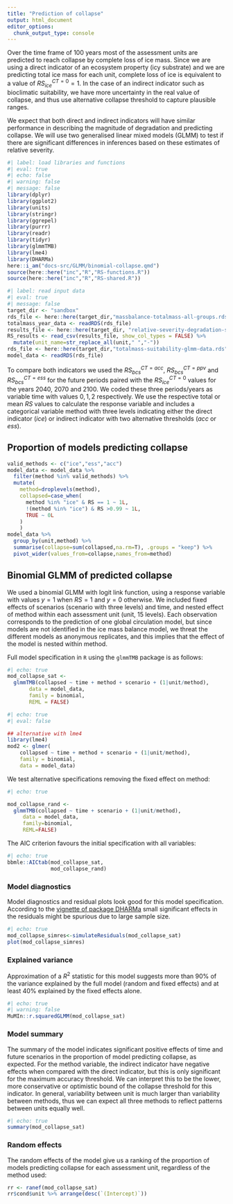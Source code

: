 ```yaml
---
title: "Prediction of collapse"
output: html_document
editor_options: 
  chunk_output_type: console
---
```


Over the time frame of 100 years most of the assessment units are predicted to reach collapse by complete loss of ice mass. Since we are using a direct indicator of an ecosystem property (icy substrate) and we are predicting total ice mass for each unit, complete loss of ice is equivalent to a value of $RS_{ice}^{CT=0} = 1$. In the case of an indirect indicator such as bioclimatic suitability, we have more uncertainty in the real value of collapse, and thus use alternative collapse threshold to capture plausible ranges. 

We expect that both direct and indirect indicators will have similar performance in describing the magnitude of degradation and predicting collapse. We will use two generalised linear mixed models (GLMM) to test if there are significant differences in inferences based on these estimates of relative severity.


```r
#| label: load libraries and functions
#| eval: true
#| echo: false
#| warning: false
#| message: false
library(dplyr)
library(ggplot2)
library(units)
library(stringr)
library(ggrepel)
library(purrr)
library(readr)
library(tidyr)
library(glmmTMB)
library(lme4)
library(DHARMa)
here::i_am("docs-src/GLMM/binomial-collapse.qmd")
source(here::here("inc","R","RS-functions.R"))
source(here::here("inc","R","RS-shared.R"))
```

```r
#| label: read input data 
#| eval: true
#| message: false
target_dir <- "sandbox"
rds_file <- here::here(target_dir,"massbalance-totalmass-all-groups.rds")
totalmass_year_data <- readRDS(rds_file)
results_file <- here::here(target_dir, "relative-severity-degradation-suitability-all-tropical-glaciers.csv")
RS_results <- read_csv(results_file, show_col_types = FALSE) %>%
  mutate(unit_name=str_replace_all(unit," ","-"))
rds_file <- here::here(target_dir,"totalmass-suitability-glmm-data.rds")
model_data <- readRDS(rds_file)

```


To compare both indicators we used the $RS_{bcs}^{CT=acc}$, $RS_{bcs}^{CT=ppv}$ and $RS_{bcs}^{CT=ess}$ for the future periods paired with the $RS_{ice}^{CT=0}$ values for the years 2040, 2070 and 2100. We coded these three periods/years as variable $\mathrm{time}$ with values $0, 1, 2$ respectively. We use the respective total or mean $RS$ values to calculate the response variable and includes a categorical variable $\mathrm{method}$ with three levels indicating either the direct indicator ($ice$) or indirect indicator with two alternative thresholds ($acc$ or $ess$).

## Proportion of models predicting collapse


```r
valid_methods <- c("ice","ess","acc")
model_data <- model_data %>%
  filter(method %in% valid_methods) %>%
  mutate(
    method=droplevels(method),
    collapsed=case_when(
      method %in% "ice" & RS == 1 ~ 1L,
      !(method %in% "ice") & RS >0.99 ~ 1L,
      TRUE ~ 0L
    )
    )
model_data %>%
  group_by(unit,method) %>%
  summarise(collapse=sum(collapsed,na.rm=T), .groups = "keep") %>%
  pivot_wider(values_from=collapse,names_from=method)

```


## Binomial GLMM of predicted collapse

We used a binomial GLMM with logit link function, using a response variable with values $y=1$ when $RS=1$ and $y=0$ otherwise. We included fixed effects of scenarios ($\mathrm{scenario}$ with three levels) and $\mathrm{time}$, and nested effect of $\mathrm{method}$ within each assessment unit ($\mathrm{unit}$, 15 levels). [Each observation corresponds to the prediction of one global circulation model, but since models are not identified in the ice mass balance model, we threat the different models as anonymous replicates, and this implies that the effect of the model is nested within $\mathrm{method}$.]{.aside}

Full model specification in `R` using the `glmmTMB` package is as follows:

```r
#| echo: true
mod_collapse_sat <- 
  glmmTMB(collapsed ~ time + method + scenario + (1|unit/method), 
       data = model_data, 
       family = binomial,
       REML = FALSE)
```

::: {.column-margin}
```r
#| echo: true
#| eval: false

## alternative with lme4
library(lme4)
mod2 <- glmer(
    collapsed ~ time + method + scenario + (1|unit/method), 
    family = binomial,
    data = model_data) 
```
:::

We test alternative specifications removing the fixed effect on $\mathrm{method}$:

```r
#| echo: true

mod_collapse_rand <- 
  glmmTMB(collapsed ~ time + scenario + (1|unit/method), 
     data = model_data, 
     family=binomial,
     REML=FALSE)

```
 
The AIC criterion favours the initial specification with all variables:

```r
#| echo: true
bbmle::AICtab(mod_collapse_sat,
              mod_collapse_rand)
```
 
### Model diagnostics

Model diagnostics and residual plots look good for this model specification. [According to the [vignette of package DHARMa](https://cran.r-project.org/web/packages/DHARMa/vignettes/DHARMa.html#interpreting-residuals-and-recognizing-misspecification-problems) small significant effects in the residuals might be spurious due to large sample size.]{.aside}

```r
#| echo: true
mod_collapse_simres<-simulateResiduals(mod_collapse_sat)
plot(mod_collapse_simres)
```
 
  
### Explained variance

Approximation of a $R^2$ statistic for this model suggests more than 90% of the variance explained by the full model (random and fixed effects) and at least 40% explained by the fixed effects alone.

```r
#| echo: true
#| warning: false
MuMIn::r.squaredGLMM(mod_collapse_sat)
```
 
### Model summary

The summary of the model indicates significant positive effects of time and future scenarios in the proportion of model predicting collapse, as expected. For the method variable, the indirect indicator have negative effects when compared with the direct indicator, but this is only significant for the maximum accuracy threshold. We can interpret this to be the lower, more conservative or optimistic bound of the collapse threshold for this indicator. In general, variability between unit is much larger than variability between methods, thus we can expect all three methods to reflect patterns between units equally well.

```r
#| echo: true
summary(mod_collapse_sat)
```

### Random effects

The random effects of the model give us a ranking of the proportion of models predicting collapse for each assessment unit, regardless of the method used:

```r
rr <- ranef(mod_collapse_sat)
rr$cond$unit %>% arrange(desc(`(Intercept)`))
```
